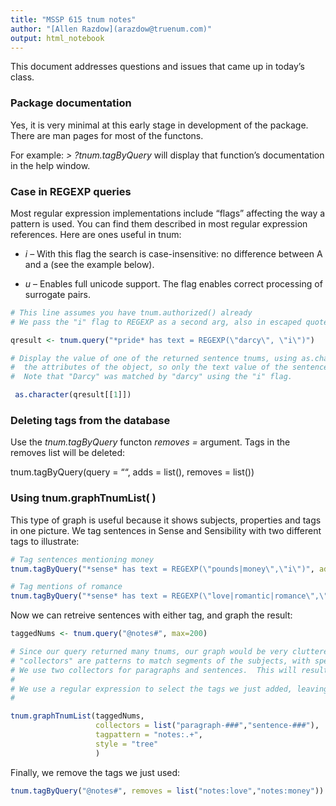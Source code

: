 ```yaml
---
title: "MSSP 615 tnum notes"
author: "[Allen Razdow](arazdow@truenum.com)"
output: html_notebook
---
```


This document addresses questions and issues that came up in today's class.  

### Package documentation  
Yes, it is very minimal at this early stage in development of the package.  There are man pages for most of the functons.

For example: *> ?tnum.tagByQuery* will display that function's documentation in the help window.


### Case in REGEXP queries

Most regular expression implementations include "flags" affecting the way a pattern is used.  You can find them described in most regular expression references. Here are ones useful in tnum:

- *i*  --
With this flag the search is case-insensitive: no difference between A and a (see the example below).

- *u* --
Enables full unicode support. The flag enables correct processing of surrogate pairs. 

```r
# This line assumes you have tnum.authorized() already
# We pass the "i" flag to REGEXP as a second arg, also in escaped quotes:

qresult <- tnum.query("*pride* has text = REGEXP(\"darcy\", \"i\")")

# Display the value of one of the returned sentence tnums, using as.character() to strip
#  the attributes of the object, so only the text value of the sentence is shown.  
#  Note that "Darcy" was matched by "darcy" using the "i" flag.  

 as.character(qresult[[1]])

```
### Deleting tags from the database

Use the _tnum.tagByQuery_ functon _removes =_ argument.  Tags in the removes list will be deleted:

tnum.tagByQuery(query = "", adds = list(), removes = list())

### Using tnum.graphTnumList( )

This type of graph is useful because it shows subjects, properties and tags in one picture.  We tag sentences in Sense and Sensibility with two different tags to illustrate:
```r
# Tag sentences mentioning money
tnum.tagByQuery("*sense* has text = REGEXP(\"pounds|money\",\"i\")", adds="notes:money")

# Tag mentions of romance
tnum.tagByQuery("*sense* has text = REGEXP(\"love|romantic|romance\",\"i\")", adds="notes:love")
```

Now we can retreive sentences with either tag, and graph the result:

```r
taggedNums <- tnum.query("@notes#", max=200)

# Since our query returned many tnums, our graph would be very cluttered if we don't do some aggregation of nodes
# "collectors" are patterns to match segments of the subjects, with special wildcard ### on which to collect nodes.
# We use two collectors for paragraphs and sentences.  This will result in collecting tags for each chapter.  
#
# We use a regular expression to select the tags we just added, leaving out the many tags added during your projects. 
# 

tnum.graphTnumList(taggedNums,
                   collectors = list("paragraph-###","sentence-###"),
                   tagpattern = "notes:.+",
                   style = "tree"
                   )
```
Finally, we remove the tags we just used:
```r
tnum.tagByQuery("@notes#", removes = list("notes:love","notes:money"))
```